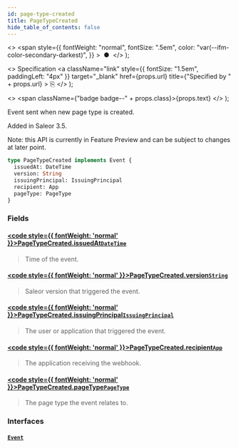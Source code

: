 ```yaml
---
id: page-type-created
title: PageTypeCreated
hide_table_of_contents: false
---
```


  <>
    <span
      style={{
        fontWeight: "normal",
        fontSize: ".5em",
        color: "var(--ifm-color-secondary-darkest)",
      }}
    >
      &nbsp;●&nbsp;
    </span>
  </>
);

  <>
    Specification
    <a
      className="link"
      style={{ fontSize: "1.5em", paddingLeft: "4px" }}
      target="\_blank"
      href={props.url}
      title={"Specified by " + props.url}
    >
      ⎘
    </a>
  </>
);

  <>
    <span className={"badge badge--" + props.class}>{props.text}</span>
  </>
);

Event sent when new page type is created.

Added in Saleor 3.5.

Note: this API is currently in Feature Preview and can be subject to changes at later point.

```graphql
type PageTypeCreated implements Event {
  issuedAt: DateTime
  version: String
  issuingPrincipal: IssuingPrincipal
  recipient: App
  pageType: PageType
}
```

### Fields

#### [<code style={{ fontWeight: 'normal' }}>PageTypeCreated.<b>issuedAt</b></code>](#)<Bullet />[`DateTime`](../../api-reference/scalars/date-time) <Badge class="secondary" text="scalar"/>

> Time of the event.

#### [<code style={{ fontWeight: 'normal' }}>PageTypeCreated.<b>version</b></code>](#)<Bullet />[`String`](../../api-reference/scalars/string) <Badge class="secondary" text="scalar"/>

> Saleor version that triggered the event.

#### [<code style={{ fontWeight: 'normal' }}>PageTypeCreated.<b>issuingPrincipal</b></code>](#)<Bullet />[`IssuingPrincipal`](../../api-reference/unions/issuing-principal) <Badge class="secondary" text="union"/>

> The user or application that triggered the event.

#### [<code style={{ fontWeight: 'normal' }}>PageTypeCreated.<b>recipient</b></code>](#)<Bullet />[`App`](../../api-reference/objects/app) <Badge class="secondary" text="object"/>

> The application receiving the webhook.

#### [<code style={{ fontWeight: 'normal' }}>PageTypeCreated.<b>pageType</b></code>](#)<Bullet />[`PageType`](../../api-reference/objects/page-type) <Badge class="secondary" text="object"/>

> The page type the event relates to.

### Interfaces

#### [`Event`](../../api-reference/interfaces/event) <Badge class="secondary" text="interface"/>

>
